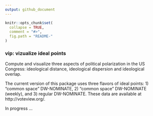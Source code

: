 ```yaml
---
output: github_document
---
```


<!-- README.md is generated from README.Rmd. Please edit that file -->

```r
knitr::opts_chunk$set(
  collapse = TRUE,
  comment = "#>",
  fig.path = "README-"
)
```

### vip: vizualize ideal points

Compute and visualize three aspects of political polarization in the US Congress: ideological distance, ideological dispersion and ideological overlap.

The current version of this package uses three flavors of ideal points: 1) "common space" DW-NOMINATE, 2) "common space" DW-NOMINATE (weekly), and 3) regular DW-NOMINATE. These data are available at http://voteview.org/.

In progress ...
